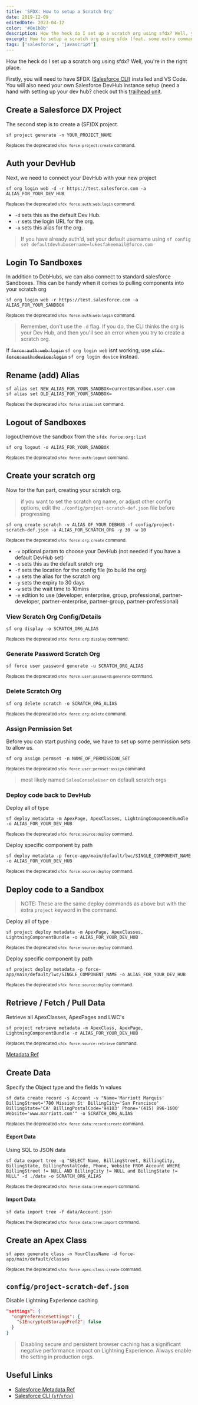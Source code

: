 ```yaml
---
title: 'SFDX: How to setup a Scratch Org'
date: 2019-12-09
editedDate: 2023-04-12
color: '#8e1b0b'
description: How the heck do I set up a scratch org using sfdx? Well, you're in the right place
excerpt: How to setup a scratch org using sfdx (feat. some extra commands)
tags: ['salesforce', 'javascript']
---
```


How the heck do I set up a scratch org using sfdx? Well, you're in the right place.

Firstly, you will need to have SFDX ([Salesforce CLI](https://developer.salesforce.com/tools/sfdxcli)) installed and VS Code. You will also need your own Salesforce DevHub instance setup (need a hand with setting up your dev hub? check out this [trailhead unit](https://trailhead.salesforce.com/en/content/learn/modules/sfdx_app_dev/sfdx_app_dev_setup_dx).

## Create a Salesforce DX Project

The second step is to create a (SF)DX project.

```shell
sf project generate -n YOUR_PROJECT_NAME
```
<small>Replaces the deprecated `sfdx force:project:create` command.</small>

## Auth your DevHub

Next, we need to connect your DevHub with your new project

```shell
sf org login web -d -r https://test.salesforce.com -a ALIAS_FOR_YOUR_DEV_HUB 
```
<small>Replaces the deprecated `sfdx force:auth:web:login` command.</small>

- `-d` sets this as the default Dev Hub.
- `-r` sets the login URL for the org.
- `-a` sets this alias for the org.

> If you have already auth'd, set your default username using `sf config set defaultdevhubusername=lukesfakeemail@force.com`

## Login To Sandboxes

In addition to DebHubs, we can also connect to standard salesforce Sandboxes. This can be handy when it comes to pulling components into your scratch org

```shell
sf org login web -r https://test.salesforce.com -a ALIAS_FOR_YOUR_SANDBOX
```
<small>Replaces the deprecated `sfdx force:auth:web:login` command.</small>

> Remember, don't use the `-d` flag. If you do, the CLI thinks the org is your Dev Hub, and then you'll see an error when you try to create a scratch org.

If ~~`force:auth:web:login`~~ `sf org login web` isnt working, use ~~`sfdx force:auth:device:login`~~ `sf org login device` instead.

## Rename (add) Alias

```shell
sf alias set NEW_ALIAS_FOR_YOUR_SANDBOX=current@sandbox.user.com
sf alias set OLD_ALIAS_FOR_YOUR_SANDBOX=
```
<small>Replaces the deprecated `sfdx force:alias:set` command.</small>

## Logout of Sandboxes

logout/remove the sandbox from the `sfdx force:org:list`

```shell
sf org logout -o ALIAS_FOR_YOUR_SANDBOX
```
<small>Replaces the deprecated `sfdx force:auth:logout` command.</small>

## Create your scratch org

Now for the fun part, creating your scratch org.

> if you want to set the scratch org name, or adjust other config options, edit the `./config/project-scratch-def.json` file before progressing

```shell
sf org create scratch -v ALIAS_OF_YOUR_DEBHUB -f config/project-scratch-def.json -a ALIAS_FOR_SCRATCH_ORG -y 30 -w 10
```
<small>Replaces the deprecated `sfdx force:org:create` command.</small>

- `-v` optional param to choose your DevHub (not needed if you have a default DevHub set)
- `-s` sets this as the default sratch org
- `-f` sets the location for the config file (to build the org)
- `-a` sets the alias for the scratch org
- `-y` sets the expiry to 30 days
- `-w` sets the wait time to 10mins
- `-e` edition to use (developer, enterprise, group, professional, partner-developer, partner-enterprise, partner-group, partner-professional)


### View Scratch Org Config/Details

```shell
sf org display -o SCRATCH_ORG_ALIAS
```
<small>Replaces the deprecated `sfdx force:org:display` command.</small>

### Generate Password Scratch Org

```shell
sf force user password generate -u SCRATCH_ORG_ALIAS
```
<small>Replaces the deprecated `sfdx force:user:password:generate` command.</small>

### Delete Scratch Org

```shell
sf org delete scratch -o SCRATCH_ORG_ALIAS
```
<small>Replaces the deprecated `sfdx force:org:delete` command.</small>

### Assign Permission Set

Before you can start pushing code, we have to set up some permission sets to allow us.

```shell
sf org assign permset -n NAME_OF_PERMISSION_SET
```
<small>Replaces the deprecated `sfdx force:user:permset:assign` command.</small>

> most likely named `SalesConsoleUser` on default scratch orgs

### Deploy code back to DevHub

Deploy all of type

```shell
sf deploy metadata -m ApexPage, ApexClasses, LightningComponentBundle -o ALIAS_FOR_YOUR_DEV_HUB
```
<small>Replaces the deprecated `sfdx force:source:deploy` command.</small>

Deploy specific component by path

```shell
sf deploy metadata -p force-app/main/default/lwc/SINGLE_COMPONENT_NAME -o ALIAS_FOR_YOUR_DEV_HUB
```
<small>Replaces the deprecated `sfdx force:source:deploy` command.</small>


## Deploy code to a Sandbox

> NOTE: These are the same deploy commands as above but with the extra `project` keyword in the command.

Deploy all of type

```shell
sf project deploy metadata -m ApexPage, ApexClasses, LightningComponentBundle -o ALIAS_FOR_YOUR_DEV_HUB
```
<small>Replaces the deprecated `sfdx force:source:deploy` command.</small>

Deploy specific component by path

```shell
sf project deploy metadata -p force-app/main/default/lwc/SINGLE_COMPONENT_NAME -o ALIAS_FOR_YOUR_DEV_HUB
```
<small>Replaces the deprecated `sfdx force:source:deploy` command.</small>


## Retrieve / Fetch / Pull Data

Retrieve all ApexClasses, ApexPages and LWC's

```shell
sf project retrieve metadata -m ApexClass, ApexPage, LightningComponentBundle -o ALIAS_FOR_YOUR_DEV_HUB
```
<small>Replaces the deprecated `sfdx force:source:retrieve` command.</small>

[Metadata Ref](https://developer.salesforce.com/docs/atlas.en-us.api_meta.meta/api_meta/meta_types_list.htm)


## Create Data

Specify the Object type and the fields 'n values

```shell
sf data create record -s Account -v "Name='Marriott Marquis' BillingStreet='780 Mission St' BillingCity='San Francisco' BillingState='CA' BillingPostalCode='94103' Phone='(415) 896-1600' Website='www.marriott.com'" -o SCRATCH_ORG_ALIAS
```
<small>Replaces the deprecated `sfdx force:data:record:create` command.</small>

#### Export Data

Using SQL to JSON data

```shell
sf data export tree -q "SELECT Name, BillingStreet, BillingCity, BillingState, BillingPostalCode, Phone, Website FROM Account WHERE BillingStreet != NULL AND BillingCity != NULL and BillingState != NULL" -d ./data -o SCRATCH_ORG_ALIAS
```
<small>Replaces the deprecated `sfdx force:data:tree:export` command.</small>

#### Import Data

```shell
sf data import tree -f data/Account.json
```
<small>Replaces the deprecated `sfdx force:data:tree:import` command.</small>

## Create an Apex Class

```shell
sf apex generate class -n YourClassName -d force-app/main/default/classes
```
<small>Replaces the deprecated `sfdx force:apex:class:create` command.</small>

## `config/project-scratch-def.json`

Disable Lightning Experience caching

```json
"settings": {
  "orgPreferenceSettings": {
    "s1EncryptedStoragePref2": false
  }
}
```

> Disabling secure and persistent browser caching has a significant negative performance impact on Lightning Experience. Always enable the setting in production orgs.

## Useful Links

- [Salesforce Metadata Ref](https://developer.salesforce.com/docs/atlas.en-us.api_meta.meta/api_meta/meta_types_list.htm)
- [Salesforce CLI (`sf`/`sfdx`)](https://developer.salesforce.com/docs/atlas.en-us.sfdx_cli_reference.meta/sfdx_cli_reference/cli_reference_top.htm)